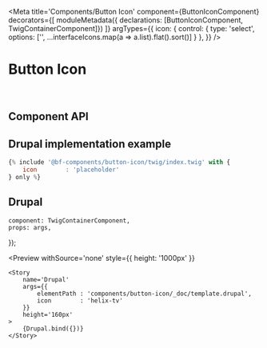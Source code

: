 


<Meta 
    title='Components/Button Icon' 
    component={ButtonIconComponent}
    decorators={[
        moduleMetadata({ declarations: [ButtonIconComponent, TwigContainerComponent]})
    ]}
    argTypes={{
        icon: {
            control: {
                type: 'select',
                options: ['', ...interfaceIcons.map(a => a.list).flat().sort()]
            }
        },
    }}
/>


# Button Icon

<br/>



## Component API

<Props of={ButtonIconComponent} />



## Drupal implementation example

```jsx
{% include '@bf-components/button-icon/twig/index.twig' with {
    icon        : 'placeholder'
} only %}
```



## Drupal

    component: TwigContainerComponent,
    props: args,
});

<Preview
    withSource='none'
    style={{ height: '1000px' }}
>
    <Story 
        name='Drupal'
        args={{ 
            elementPath : 'components/button-icon/_doc/template.drupal',
            icon        : 'helix-tv'
        }}
        height='160px'
    >
        {Drupal.bind({})}
    </Story>
</Preview>